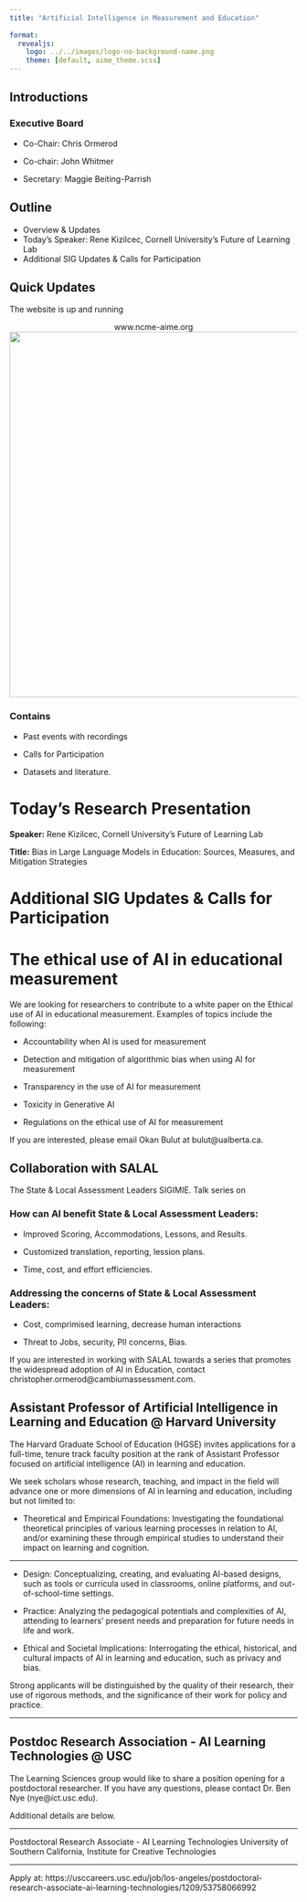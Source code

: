 ```yaml
---
title: "Artificial Intelligence in Measurement and Education"
 
format: 
  revealjs:
    logo: ../../images/logo-no-background-name.png
    theme: [default, aime_theme.scss]
---
```


## Introductions

### Executive Board

-   Co-Chair: Chris Ormerod

-   Co-chair: John Whitmer

-   Secretary: Maggie Beiting-Parrish

## Outline

-   Overview & Updates
-   Today's Speaker: Rene Kizilcec, Cornell University's Future of Learning Lab
-   Additional SIG Updates & Calls for Participation

## Quick Updates

The website is up and running

<center>www.ncme-aime.org</center>

<center>![](website.jpg){width="640"}</center>

### Contains

- Past events with recordings

- Calls for Participation

- Datasets and literature.

# Today's Research Presentation

**Speaker:** Rene Kizilcec, Cornell University's Future of Learning Lab

**Title:** Bias in Large Language Models in Education: Sources, Measures, and Mitigation Strategies

# Additional SIG Updates & Calls for Participation

# The ethical use of AI in educational measurement

We are looking for researchers to contribute to a white paper on the Ethical use of AI in educational measurement. Examples of topics include the following:

-   Accountability when AI is used for measurement

-   Detection and mitigation of algorithmic bias when using AI for measurement

-   Transparency in the use of AI for measurement

-   Toxicity in Generative AI

-   Regulations on the ethical use of AI for measurement

If you are interested, please email Okan Bulut at bulut\@ualberta.ca.

## Collaboration with SALAL

The State & Local Assessment Leaders SIGIMIE. Talk series on

### How can AI benefit State & Local Assessment Leaders:

- Improved Scoring, Accommodations, Lessons, and Results.

- Customized translation, reporting, lession plans.

- Time, cost, and effort efficiencies. 

### Addressing the concerns of State & Local Assessment Leaders:

- Cost, comprimised learning, decrease human interactions

- Threat to Jobs, security, PII concerns, Bias.

If you are interested in working with SALAL towards a series that promotes the widespread adoption of AI in Education, contact christopher.ormerod\@cambiumassessment.com.


## Assistant Professor of Artificial Intelligence in Learning and Education \@ Harvard University

The Harvard Graduate School of Education (HGSE) invites applications for a full-time, tenure track faculty position at the rank of Assistant Professor focused on artificial intelligence (AI) in learning and education.

We seek scholars whose research, teaching, and impact in the field will advance one or more dimensions of AI in learning and education, including but not limited to:

-   Theoretical and Empirical Foundations: Investigating the foundational theoretical principles of various learning processes in relation to AI, and/or examining these through empirical studies to understand their impact on learning and cognition.

---

-   Design: Conceptualizing, creating, and evaluating AI-based designs, such as tools or curricula used in classrooms, online platforms, and out-of-school-time settings.

-   Practice: Analyzing the pedagogical potentials and complexities of AI, attending to learners' present needs and preparation for future needs in life and work.

-   Ethical and Societal Implications: Interrogating the ethical, historical, and cultural impacts of AI in learning and education, such as privacy and bias.

Strong applicants will be distinguished by the quality of their research, their use of rigorous methods, and the significance of their work for policy and practice.

---

## Postdoc Research Association - AI Learning Technologies \@ USC

The Learning Sciences group would like to share a position opening for a postdoctoral researcher. If you have any questions, please contact Dr. Ben Nye (nye\@ict.usc.edu).

Additional details are below.

<hr>

Postdoctoral Research Associate - AI Learning Technologies University of Southern California, Institute for Creative Technologies

<hr>

Apply at: https://usccareers.usc.edu/job/los-angeles/postdoctoral-research-associate-ai-learning-technologies/1209/53758066992
